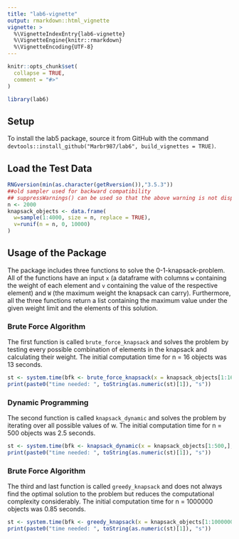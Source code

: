 ```yaml
---
title: "lab6-vignette"
output: rmarkdown::html_vignette
vignette: >
  %\VignetteIndexEntry{lab6-vignette}
  %\VignetteEngine{knitr::rmarkdown}
  %\VignetteEncoding{UTF-8}
---
```


```r
knitr::opts_chunk$set(
  collapse = TRUE,
  comment = "#>"
)
```

```r
library(lab6)
```

## Setup
To install the lab5 package, source it from GitHub with the command `devtools::install_github("Marbr987/lab6", build_vignettes = TRUE)`.

## Load the Test Data

```r
RNGversion(min(as.character(getRversion()),"3.5.3"))
##old sampler used for backward compatibility
## suppressWarnings() can be used so that the above warning is not displayed
n <- 2000
knapsack_objects <- data.frame(
  w=sample(1:4000, size = n, replace = TRUE),
  v=runif(n = n, 0, 10000)
)
```

## Usage of the Package
The package includes three functions to solve the 0-1-knapsack-problem. All of the functions have an input `x` (a dataframe with columns `w` containing the weight of each element and `v` containing the value of the respective element) and `W` (the maximum weight the knapsack can carry).
Furthermore, all the three functions return a list containing the maximum value under the given weight limit and the elements of this solution.  

### Brute Force Algorithm
The first function is called `brute_force_knapsack` and solves the problem by testing every possible combination of elements in the knapsack and calculating their weight. The initial computation time for n = 16 objects was 13 seconds.

```r
st <- system.time(bfk <- brute_force_knapsack(x = knapsack_objects[1:16,], W = 2000))
print(paste0("time needed: ", toString(as.numeric(st)[1]), "s"))
```

### Dynamic Programming
The second function is called `knapsack_dynamic` and solves the problem by iterating over all possible values of w. The initial computation time for n = 500 objects was 2.5 seconds.

```r
st <- system.time(bfk <- knapsack_dynamic(x = knapsack_objects[1:500,], W = 2000))
print(paste0("time needed: ", toString(as.numeric(st)[1]), "s"))
```

### Brute Force Algorithm
The third and last function is called `greedy_knapsack` and does not always find the optimal solution to the problem but reduces the computational complexity considerably. The initial computation time for n = 1000000 objects was 0.85 seconds.

```r
st <- system.time(bfk <- greedy_knapsack(x = knapsack_objects[1:1000000,], W = 2000))
print(paste0("time needed: ", toString(as.numeric(st)[1]), "s"))
```